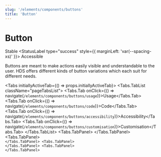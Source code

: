 ```yaml
---
slug: '/elements/components/buttons'
title: 'Button'
---
```




# Button

<StatusLabel type="info">Stable</StatusLabel>
<StatusLabel type="success" style={{ marginLeft: 'var(--spacing-xs)' }}>
  Accessible
</StatusLabel>

<LeadParagraph>
  Buttons are meant to make actions easily visible and understandable to the user. HDS offers different kinds of button variations which each suit for different needs.
</LeadParagraph>


<Tabs initiallyActiveTab={() => props.initiallyActiveTab}>
  <Tabs.TabList className="pageTabsList">
    <Tabs.Tab onClick={() => navigate(`/elements/components/buttons/usage`)}>Usage</Tabs.Tab>
    <Tabs.Tab onClick={() => navigate(`/elements/components/buttons/code`)}>Code</Tabs.Tab>
    <Tabs.Tab onClick={() => navigate(`/elements/components/buttons/accessibility`)}>Accessibility</Tabs.Tab>
    <Tabs.Tab onClick={() => navigate(`/elements/components/buttons/customisation`)}>Customisation</Tabs.Tab>
  </Tabs.TabList>
  <Tabs.TabPanel>
    <Usage />
  </Tabs.TabPanel>
  <Tabs.TabPanel>
    <Code />
  </Tabs.TabPanel>
  <Tabs.TabPanel>
    <Accessibility />
  </Tabs.TabPanel>
  <Tabs.TabPanel>
    <Customisation />
  </Tabs.TabPanel>
</Tabs>

